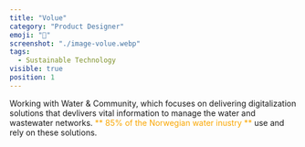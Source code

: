 ```yaml
---
title: "Volue"
category: "Product Designer"
emoji: "🌊"
screenshot: "./image-volue.webp"
tags:
  - Sustainable Technology
visible: true
position: 1
---
```


Working with Water & Community, which focuses on delivering digitalization solutions that devlivers vital information to
manage the water and wastewater networks. <span style="color:#faa600">** 85% of the Norwegian water inustry **</span> use and rely on these solutions.
